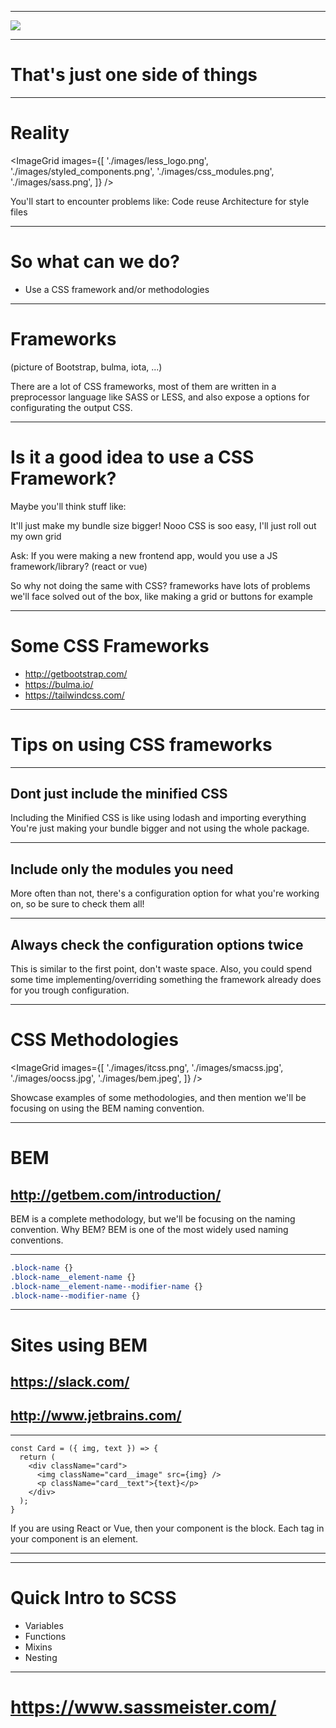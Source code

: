



<WSlide3
  title="🦁 CSS in the Wild 🐯"
/>

---

<Image src="./images/css-wordcloud.svg" />

---

# That's just one side of things

---

# Reality

<ImageGrid
  images={[
    './images/less_logo.png',
    './images/styled_components.png',
    './images/css_modules.png',
    './images/sass.png',
  ]}
/>

<Notes>
  You'll start to encounter problems like:
  Code reuse
  Architecture for style files
</Notes>

---

# So what can we do?

<ul>
  <Appear>
    <li>Use a CSS framework and/or methodologies</li>
  </Appear>
</ul>

---

# Frameworks

(picture of Bootstrap, bulma, iota, ...)

<Notes>
  There are a lot of CSS frameworks, most of them
  are written in a preprocessor language like SASS or LESS,
  and also expose a options for configurating the output CSS.
</Notes>

---

# Is it a good idea to use a CSS Framework?

<Notes>
  Maybe you'll think stuff like:

  It'll just make my bundle size bigger! Nooo
  CSS is soo easy, I'll just roll out my own grid

  Ask: If you were making a new frontend app, would you use
  a JS framework/library? (react or vue)

  So why not doing the same with CSS? frameworks have lots of
  problems we'll face solved out of the box, like making a grid
  or buttons for example
</Notes>

---

# Some CSS Frameworks

* http://getbootstrap.com/
* https://bulma.io/
* https://tailwindcss.com/

---

# Tips on using CSS frameworks

---

## Dont just include the minified CSS

<Notes>
  Including the Minified CSS is like using lodash and importing everything
  You're just making your bundle bigger and not using the whole package.
</Notes>

---

## Include only the modules you need

<Notes>
  More often than not, there's a configuration option for what you're
  working on, so be sure to check them all!
</Notes>

---

## Always check the configuration options twice

<Notes>
  This is similar to the first point, don't waste space. Also, you could
  spend some time implementing/overriding something the framework already
  does for you trough configuration.
</Notes>

---

# CSS Methodologies

<ImageGrid
  images={[
    './images/itcss.png',
    './images/smacss.jpg',
    './images/oocss.jpg',
    './images/bem.jpeg',
  ]}
/>

<Notes>
  Showcase examples of some methodologies, and then mention
  we'll be focusing on using the BEM naming convention.
</Notes>

---

# BEM

## http://getbem.com/introduction/

<Notes>
  BEM is a complete methodology, but we'll be focusing on the
  naming convention. Why BEM? BEM is one of the most widely used naming
  conventions.
</Notes>

---

```scss
.block-name {}
.block-name__element-name {}
.block-name__element-name--modifier-name {}
.block-name--modifier-name {}
```

---

# Sites using BEM

## https://slack.com/
## http://www.jetbrains.com/

---

```
const Card = ({ img, text }) => {
  return (
    <div className="card">
      <img className="card__image" src={img} />
      <p className="card__text">{text}</p>
    </div>
  );
}
```

<Notes>
  If you are using React or Vue, then your component is the block.
  Each tag in your component is an element.
</Notes>

---

<WSlide3
  title="Questions ?"
/>

---

# Quick Intro to SCSS
* Variables
* Functions
* Mixins
* Nesting

---

# https://www.sassmeister.com/
